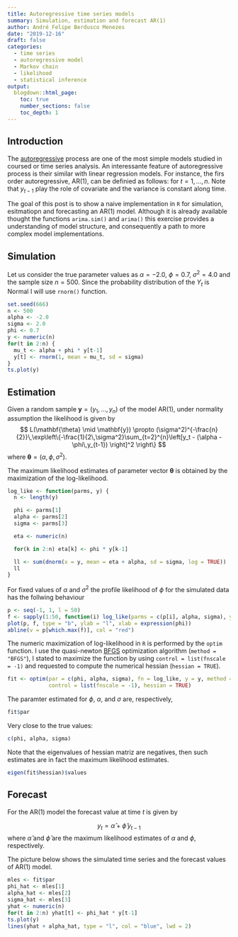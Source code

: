 ```yaml
---
title: Autoregressive time series models
summary: Simulation, estimation and forecast AR(1)
author: André Felipe Berdusco Menezes
date: "2019-12-16"
draft: false
categories:
  - time series
  - autoregressive model
  - Markov chain
  - likelihood
  - statistical inference
output:
  blogdown::html_page:
    toc: true
    number_sections: false
    toc_depth: 1
---
```


## Introduction

The [autoregressive](https://en.wikipedia.org/wiki/Autoregressive_model)
process are one of the most simple models studied in coursed or time series analysis.
An interessante feature of autoregressive process is their similar with linear regression models.
For instance, the firs order autoregressive, $\mathrm{AR}(1)$, can be definied as follows:
\begin{equation}\label{eq:ar1}
Y_t \sim N(\mu_t, \sigma^2), \quad \text{where} \quad \mu_t = \alpha + \phi\,y_{t-1}
\end{equation}
for $t = 1,\ldots,n$.
Note that $y_{t-1}$ play the role of covariate and the variance is constant along time.

The goal of this post is to show a naive implementation in `R` for simulation, esitmatiopn and forecasting
an $\mathrm{AR}(1)$ model.
Although it is already available thought the functions `arima.sim()` and
`arima()` this exercise provides a understanding of model structure, and
consequently a path to more complex model implementations.

## Simulation
Let us consider the true parameter values as
$\alpha = -2.0$, $\phi = 0.7$, $\sigma^2 = 4.0$ and the sample size
$n = 500$. Since the probability distribution of the $Y_t$ is Normal I will use
`rnorm()` function.

```r
set.seed(666)
n <- 500
alpha <- -2.0
sigma <- 2.0
phi <- 0.7
y <- numeric(n)
for(t in 2:n) {
  mu_t <- alpha + phi * y[t-1]
  y[t] <- rnorm(1, mean = mu_t, sd = sigma)
}
ts.plot(y)
```

## Estimation
Given a random sample $\mathbf{y} = (y_1, \ldots, y_n)$ of the model $\mathrm{AR}(1)$,
under normality assumption the likelihood is given by
$$
L(\mathbf{\theta} \mid \mathbf{y}) \propto
(\sigma^2)^{-\frac{n}{2}}\,\exp\left\{-\frac{1}{2\,\sigma^2}\sum_{t=2}^{n}\left[y_t - (\alpha -\phi\,y_{t-1}) \right]^2 \right\}
$$
where $\mathbf{\theta} = (\alpha, \phi, \sigma^2)$.

The maximum likelihood estimates of parameter vector $\mathbf{\theta}$ is obtained
by the maximization of the log-likelihood.

```r
log_like <- function(parms, y) {
  n <- length(y)

  phi <- parms[1]
  alpha <- parms[2]
  sigma <- parms[3]

  eta <- numeric(n)

  for(k in 2:n) eta[k] <- phi * y[k-1]

  ll <- sum(dnorm(x = y, mean = eta + alpha, sd = sigma, log = TRUE))
  ll
}
```
For fixed values of $\alpha$ and $\sigma^2$ the profile likelihood of $\phi$
for the simulated data has the follwing behaviour
```r
p <- seq(-1, 1, l = 50)
f <- sapply(1:50, function(i) log_like(parms = c(p[i], alpha, sigma), y = y))
plot(p, f, type = "b", ylab = "l", xlab = expression(phi))
abline(v = p[which.max(f)], col = "red")
```

The numeric maximization of log-likelihood in `R` is performed by the `optim`
function. I use the quasi-newton [BFGS](https://en.wikipedia.org/wiki/Broyden%E2%80%93Fletcher%E2%80%93Goldfarb%E2%80%93Shanno_algorithm) optimization algorithm (`method = "BFGS"`), I stated to maximize the function
by using `control = list(fnscale = -1)` and requested to compute the numerical
hessian (`hessian = TRUE`).
```r
fit <- optim(par = c(phi, alpha, sigma), fn = log_like, y = y, method = "BFGS",
             control = list(fnscale = -1), hessian = TRUE)
```

The paramter estimated for $\phi$, $\alpha$, and $\sigma$ are, respectively,
```r
fit$par
```
Very close to the true values:
```r
c(phi, alpha, sigma)
```

Note that the eigenvalues of hessian matriz are negatives, then such estimates
are in fact the maximum likelihood estimates.
```r
eigen(fit$hessian)$values
```

## Forecast
For the $\mathrm{AR}(1)$ model the forecast value at time $t$ is given by

$$
y_{t} = \hat{\alpha} + \hat{\phi}\,y_{t-1}
$$
where $\hat{\alpha}$ and $\hat{\phi}$ are the maximum likelihood estimates of
$\alpha$ and $\phi$, respectively.

The picture below shows the simulated time series and the forecast values of
$\mathrm{AR}(1)$ model.
```r
mles <- fit$par
phi_hat <- mles[1]
alpha_hat <- mles[2]
sigma_hat <- mles[3]
yhat <- numeric(n)
for(t in 2:n) yhat[t] <- phi_hat * y[t-1]
ts.plot(y)
lines(yhat + alpha_hat, type = "l", col = "blue", lwd = 2)
```
